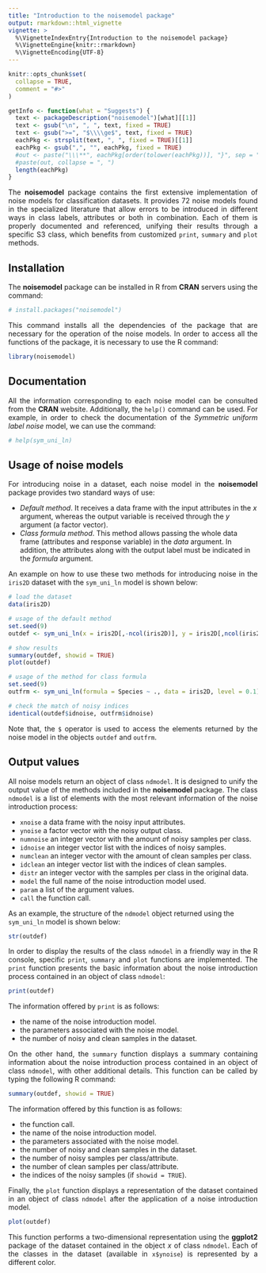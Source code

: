 ---
title: "Introduction to the noisemodel package"
output: rmarkdown::html_vignette
vignette: >
  %\VignetteIndexEntry{Introduction to the noisemodel package}
  %\VignetteEngine{knitr::rmarkdown}
  %\VignetteEncoding{UTF-8}
---

```{r, include = FALSE}
knitr::opts_chunk$set(
  collapse = TRUE,
  comment = "#>"
)

getInfo <- function(what = "Suggests") {
  text <- packageDescription("noisemodel")[what][[1]]
  text <- gsub("\n", ", ", text, fixed = TRUE)
  text <- gsub(">=", "$\\\\ge$", text, fixed = TRUE)
  eachPkg <- strsplit(text, ", ", fixed = TRUE)[[1]]
  eachPkg <- gsub(",", "", eachPkg, fixed = TRUE)
  #out <- paste("\\\**", eachPkg[order(tolower(eachPkg))], "}", sep = "")
  #paste(out, collapse = ", ")
  length(eachPkg)
}
```

<p style="text-align:justify;">
The **noisemodel** package contains the first extensive implementation of noise models for classification datasets. It provides 72 noise models found in the specialized literature that allow errors to be introduced in different ways in class labels, attributes or both in combination. Each of them is properly documented and referenced, unifying their results through a specific S3 class, which benefits from customized `print`, `summary` and `plot` methods.
</p>

## Installation
<p style="text-align:justify;">
The **noisemodel** package can be installed in R from **CRAN** servers using the command:
</p>
```{r install1}
# install.packages("noisemodel")
```
<p style="text-align:justify;">
This command installs all the dependencies of the package that are necessary for the operation of the noise models. In order to access all the functions of the package, it is necessary to use the R command:
</p>
```{r install2}
library(noisemodel)
```

## Documentation
<p style="text-align:justify;">
All the information corresponding to each noise model can be consulted from the **CRAN** website. Additionally, the `help()` command can be used. For example, in order to check the documentation of the <i>Symmetric uniform label noise</i> model, we can use the command:
</p>
```{r help}
# help(sym_uni_ln)
```

## Usage of noise models
<p style="text-align:justify;">
For introducing noise in a dataset, each noise model in the **noisemodel** package provides two standard ways of use:
</p>
<p style="text-align:justify;">
<ul>
  <li><i>Default method</i>. It receives a data frame with the input attributes in the <i>x</i> argument, whereas the output variable is received through the <i>y</i> argument (a factor vector).</li>
  <li><i>Class formula method</i>. This method allows passing the whole data frame (attributes and response variable) in the <i>data</i> argument. In addition, the attributes along with the output label must be indicated in the <i>formula</i> argument.</li>
</ul>
</p>
<p style="text-align:justify;">
An example on how to use these two methods for introducing noise in the `iris2D` dataset with the `sym_uni_ln` model is shown below:
</p>
```{r example 1}
# load the dataset
data(iris2D)

# usage of the default method
set.seed(9)
outdef <- sym_uni_ln(x = iris2D[,-ncol(iris2D)], y = iris2D[,ncol(iris2D)], level = 0.1)

# show results
summary(outdef, showid = TRUE)
plot(outdef)

# usage of the method for class formula
set.seed(9)
outfrm <- sym_uni_ln(formula = Species ~ ., data = iris2D, level = 0.1)

# check the match of noisy indices
identical(outdef$idnoise, outfrm$idnoise)
```
<p style="text-align:justify;">
Note that, the `$` operator is used to access the elements returned by the noise model in the objects `outdef` and `outfrm`.
</p>

## Output values
<p style="text-align:justify;">
All noise models return an object of class `ndmodel`. It is designed to unify the output value of the methods included in the **noisemodel** package. The class `ndmodel` is a list of elements with the most relevant information of the noise introduction process:
</p>

<ul>
  <li>`xnoise` a data frame with the noisy input attributes.</li>
  <li>`ynoise` a factor vector with the noisy output class.</li>
  <li>`numnoise` an integer vector with the amount of noisy samples per class.</li>
  <li>`idnoise` an integer vector list with the indices of noisy samples.</li>
  <li>`numclean` an integer vector with the amount of clean samples per class.</li>
  <li>`idclean` an integer vector list with the indices of clean samples.</li>
  <li>`distr` an integer vector with the samples per class in the original data.</li>
  <li>`model` the full name of the noise introduction model used.</li>
  <li>`param` a list of the argument values.</li>
  <li>`call` the function call.</li>
</ul>

As an example, the structure of the `ndmodel` object returned using the `sym_uni_ln` model is shown below:

```{r example 2}
str(outdef)
```
<p style="text-align:justify;">
In order to display the results of the class `ndmodel` in a friendly way in the R console, specific `print`, `summary` and `plot` functions are implemented. The `print` function presents the basic information about the noise introduction process contained in an object of class `ndmodel`:
</p>

```{r example 3}
print(outdef)
```
<p style="text-align:justify;">
The information offered by `print` is as follows:
<ul>
  <li>the name of the noise introduction model.</li>
  <li>the parameters associated with the noise model.</li>
  <li>the number of noisy and clean samples in the dataset.</li>
</ul>
</p>
<p style="text-align:justify;">
On the other hand, the `summary` function displays a summary containing information about the noise introduction process contained in an object of class `ndmodel`, with other additional details. This function can be called by typing the following R command:
</p>
```{r example 4}
summary(outdef, showid = TRUE)
```
<p style="text-align:justify;">
The information offered by this function is as follows:
</p>
<p style="text-align:justify;">
<ul>
  <li>the function call.</li>
  <li>the name of the noise introduction model.</li>
  <li>the parameters associated with the noise model.</li>
  <li>the number of noisy and clean samples in the dataset.</li>
  <li>the number of noisy samples per class/attribute.</li>
  <li>the number of clean samples per class/attribute.</li>
  <li>the indices of the noisy samples (if `showid = TRUE`).</li>
</ul>
</p>
<p style="text-align:justify;">
Finally, the `plot` function displays a representation of the dataset contained in an object of class `ndmodel` after the application of a noise introduction model.
</p>
```{r example 5}
plot(outdef)
```
<p style="text-align:justify;">
This function performs a two-dimensional representation using the **ggplot2** package of the dataset contained in the object *x* of class `ndmodel`. Each of the classes in the dataset (available in `x$ynoise`) is represented by a different color.
</p>
